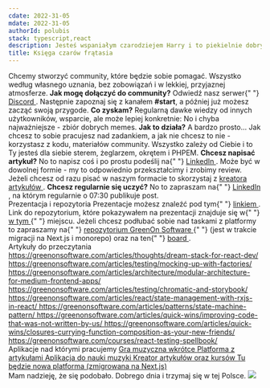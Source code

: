 ```yaml
---
cdate: 2022-31-05
mdate: 2022-31-05
authorId: polubis
stack: typescript,react
description: Jesteś wspaniałym czarodziejem Harry i to piekielnie dobrym!
title: Księga czarów frątasia
---
```


<Prelude label="Na początek">
  <M>
    Chcemy stworzyć community, które będzie sobie pomagać. Wszystko według
    własnego uznania, bez zobowiązań i w lekkiej, przyjaznej atmosferze.
  </M>
  <M>
    <B>Jak mogę dołączyć do community?</B>
  </M>
  <M>
    Odwiedź nasz serwer{" "}
    <A href="https://discord.gg/PxXQayT3x3" outside>
      Discord
    </A>
    . Następnie zapoznaj się z kanałem <B>#start</B>, a później już możesz zacząć
    swoją przygode.
  </M>
  <M>
    <B>Co zyskam?</B>
  </M>
  <M>
    Regularną dawke wiedzy od innych użytkowników, wsparcie, ale może lepiej
    konkretnie:
  </M>
  <List items="Możliwość pracy nad prawdziwymi apkami, Dokładnie opisane zadania do wykonania, Testera oraz designy do zadań, Brak zobowiązań - według zasady (kto może ten robi), Code review, Pomoc w szukaniu pierwszej pracy, Możliwość udziału w cyklicznych eventach (1 lub 2 razy w tygodniu), Możliwość napisania artykułu (PL lub EN) oraz uzyskasz wsparcie w tworzeniu kontentu (merytoryczne oraz językowe), Dodatkowe projekty do portfolio" />
  <Hint hasBg>No i chyba najważniejsze - zbiór dobrych memes.</Hint>
  <M>
    <B>Jak to działa?</B>
  </M>
  <M>
    A bardzo prosto... Jak chcesz to sobie pracujesz nad zadankiem, a jak nie
    chcesz to nie - korzystasz z kodu, materiałów community. Wszystko zależy od
    Ciebie i to Ty jesteś dla siebie sterem, żeglarzem, okrętem i PHPEM.
  </M>
  <M>
    <B>Chcesz napisać artykuł?</B>
  </M>
  <M>
    No to napisz coś i po prostu podeślij na{" "}
    <A href="https://www.linkedin.com/feed/" outside>
      LinkedIn
    </A>
    . Może być w dowolnej formie - my to odpowiednio przekształcimy i zrobimy review.
    Jeżeli chcesz od razu pisać w naszym formacie to skorzystaj z <A
      href="https://greenonsoftware.com/blog-creator/"
      outside
    >
      kreatora artykułów
    </A>.
  </M>
  <M>
    <B>Chcesz regularnie się uczyć?</B>
  </M>
  <M>
    No to zapraszam na{" "}
    <A href="https://www.linkedin.com/feed/" outside>
      LinkedIn
    </A>
    , na którym regularnie o 07:30 publikuje post.
  </M>
</Prelude>

<Section>
  <XL>Prezentacja i repozytoria</XL>
  <M>
    Prezentacje możesz znaleźć pod tym{" "}
    <A
      href="https://docs.google.com/presentation/d/112sBiUywW5ZOwUdZNpirku4bQnXs8wRNGIFsu8gVzeA/edit?usp=sharing"
      outside
    >
      linkiem
    </A>
    .
  </M>
  <M>
    Link do repozytorium, które pokazywałem na prezentacji znajduje się w{" "}
    <A href="https://github.com/polubis/Dream-stack-for-React-dev" outside>
      w tym
    </A>{" "}
    miejscu.
  </M>
  <M>
    Jeżeli chcesz podłubać sobie nad taskami z platformy to zapraszamy na{" "}
    <A href="https://github.com/polubis/WebBlog" outside>
      repozytorium GreenOn Software
    </A>{" "}
    (jest w trakcie migracji na Next.js i monorepo) oraz na ten{" "}
    <A href="https://github.com/users/polubis/projects/1" outside>
      board
    </A>
    .
  </M>
</Section>

<Section>
  <XL>Artykuły do przeczytania</XL>
  <M>
    <A
      outside
      href="https://greenonsoftware.com/articles/thoughts/dream-stack-for-react-dev/"
    >
      https://greenonsoftware.com/articles/thoughts/dream-stack-for-react-dev/
    </A>
  </M>
  <M>
    <A
      outside
      href="https://greenonsoftware.com/articles/testing/mocking-up-with-factories/"
    >
      https://greenonsoftware.com/articles/testing/mocking-up-with-factories/
    </A>
  </M>
  <M>
    <A
      outside
      href="https://greenonsoftware.com/articles/architecture/modular-architecture-for-medium-frontend-apps/"
    >
      https://greenonsoftware.com/articles/architecture/modular-architecture-for-medium-frontend-apps/
    </A>
  </M>
  <M>
    <A
      outside
      href="https://greenonsoftware.com/articles/testing/chromatic-and-storybook/"
    >
      https://greenonsoftware.com/articles/testing/chromatic-and-storybook/
    </A>
  </M>
  <M>
    <A
      outside
      href="https://greenonsoftware.com/articles/react/state-management-with-rxjs-in-react/"
    >
      https://greenonsoftware.com/articles/react/state-management-with-rxjs-in-react/
    </A>
  </M>
  <M>
    <A
      outside
      href="https://greenonsoftware.com/articles/patterns/state-machine-pattern/"
    >
      https://greenonsoftware.com/articles/patterns/state-machine-pattern/
    </A>
  </M>
  <M>
    <A
      outside
      href="https://greenonsoftware.com/articles/quick-wins/improving-code-that-was-not-written-by-us/"
    >
      https://greenonsoftware.com/articles/quick-wins/improving-code-that-was-not-written-by-us/
    </A>
  </M>
  <M>
    <A
      outside
      href="https://greenonsoftware.com/articles/quick-wins/closures-currying-function-composition-as-your-new-friends/"
    >
      https://greenonsoftware.com/articles/quick-wins/closures-currying-function-composition-as-your-new-friends/
    </A>
  </M>
  <M>
    <A
      outside
      href="https://greenonsoftware.com/courses/react-testing-spellbook/"
    >
      https://greenonsoftware.com/courses/react-testing-spellbook/
    </A>
  </M>
</Section>

<Section>
  <XL>Aplikacje nad którymi pracujemy</XL>
  <M>
    <A outside href="https://dream-stack-for-react-dev-sitv.vercel.app/">
      Gra muzyczna wkrótce
    </A>
  </M>
  <M>
    <A outside href="https://greenonsoftware.com/">
      Platforma z artykułami
    </A>
  </M>
  <M>
    <A outside href="https://www.jamjambeings.com/">
      Aplikacja do nauki muzyki
    </A>
  </M>
  <M>
    <A outside href="https://greenonsoftware.com/blog-creator/">
      Kreator artykułów oraz kursów
    </A>
  </M>
  <M>
    <A outside href="https://dream-stack-for-react-dev.vercel.app/">
      Tu będzie nowa platforma (zmigrowana na Next.js)
    </A>
  </M>
</Section>

<Summary label="Podsumowanko">
  <M>Mam nadzieję, że się podobało. Dobrego dnia i trzymaj się w tej Polsce.</M>
  <Img src="https://d-art.ppstatic.pl/kadry/k/r/1/6c/f4/5b7bfbf593bdd_o_medium.jpg" />
</Summary>
